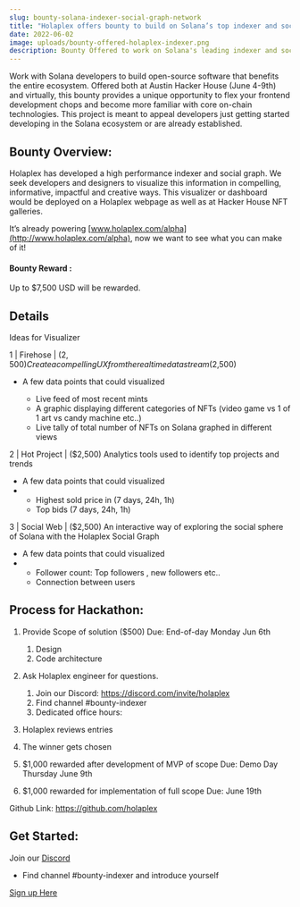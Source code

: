 ```yaml
---
slug: bounty-solana-indexer-social-graph-network
title: "Holaplex offers bounty to build on Solana’s top indexer and social graph "
date: 2022-06-02
image: uploads/bounty-offered-holaplex-indexer.png
description: Bounty Offered to work on Solana's leading indexer and social graph
---
```


Work with Solana developers to build open-source software that benefits the entire ecosystem. Offered both at Austin Hacker House (June 4-9th) and virtually, this bounty provides a unique opportunity to flex your frontend development chops and become more familiar with core on-chain technologies. This project is meant to appeal developers just getting started developing in the Solana ecosystem or are already established.

## Bounty Overview:

Holaplex has developed a high performance indexer and social graph. We seek developers and designers to visualize this information in compelling, informative, impactful and creative ways. This visualizer or dashboard would be deployed on a Holaplex webpage as well as at Hacker House NFT galleries.

It’s already powering [www.holaplex.com/alpha](http://www.holaplex.com/alpha), now we want to see what you can make of it!

#### Bounty Reward :

Up to $7,500 USD will be rewarded.

## Details

Ideas for Visualizer

1 | Firehose | ($2,500) Create a compelling UX from the realtime data stream ($2,500)

- A few data points that could visualized

  - Live feed of most recent mints
  - A graphic displaying different categories of NFTs (video game vs 1 of 1 art vs candy machine etc..)
  - Live tally of total number of NFTs on Solana graphed in different views

2 | Hot Project | ($2,500) Analytics tools used to identify top projects and trends

- A few data points that could visualized
- - Highest sold price in (7 days, 24h, 1h)
  - Top bids (7 days, 24h, 1h)

3 | Social Web | ($2,500) An interactive way of exploring the social sphere of Solana with the Holaplex Social Graph

- A few data points that could visualized
- - Follower count: Top followers , new followers etc..
  - Connection between users

## Process for Hackathon:

1. Provide Scope of solution ($500) Due: End-of-day Monday Jun 6th

   1. Design
   2. Code architecture

2. Ask Holaplex engineer for questions.

   1. Join our Discord: https://discord.com/invite/holaplex
   2. Find channel #bounty-indexer
   3. Dedicated office hours:

3. Holaplex reviews entries
4. The winner gets chosen
5. $1,000 rewarded after development of MVP of scope Due: Demo Day Thursday June 9th
6. $1,000 rewarded for implementation of full scope Due: June 19th

Github Link: <https://github.com/holaplex>

## Get Started:

Join our [Discord](https://discord.com/invite/holaplex)

- Find channel #bounty-indexer and introduce yourself

[Sign up Here](https://airtable.com/shrfV4lphAqmGVjjc)
